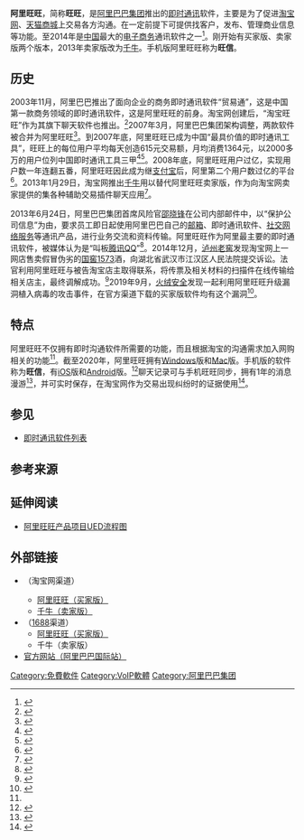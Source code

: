 '''阿里旺旺'''，简称'''旺旺'''，是[[阿里巴巴集团|阿里巴巴集团]]推出的[[即時通訊|即时通讯]]软件，主要是为了促进[[淘宝|淘宝网]]、[[天猫商城|天猫商城]]上交易各方沟通。在一定前提下可提供找客户，发布、管理商业信息等功能。至2014年是[[中华人民共和国|中国]]最大的[[电子商务|电子商务]]通讯软件之一<ref name=":0">{{Cite news|url=|title=如何使用阿里旺旺？|author=|date=2014-12-16|work=太原晚报|publisher=|accessdate=|language=|format=|quote=阿里旺旺是阿里巴巴旗下的及时沟通软件，不仅具有及时沟通软件所需要的功能，而且结合了淘宝网购物的沟通需求，将很多网购功能加入其中，打造出了中国最大的电子商务通讯软件。}}</ref>。刚开始有买家版、卖家版两个版本，2013年卖家版改为[[千牛_(软件)|千牛]]。手机版阿里旺旺称为'''旺信'''。

== 历史 ==
2003年11月，阿里巴巴推出了面向企业的商务即时通讯软件“贸易通”，这是中国第一款商务领域的即时通讯软件，这是阿里旺旺的前身。淘宝网创建后，“淘宝旺旺”作为其旗下聊天软件也推出。<ref>{{Cite book|title=第三章 阿里巴巴的网商时代 四、旺旺与QQ的PK|last=|first=|publisher=经济管理出版社|year=2009-07|isbn=978-7-5096-0688-9|location=北京|pages=88|work=阿里巴巴的网商帝国}}</ref>2007年3月，阿里巴巴集团架构调整，两款软件被合并为阿里旺旺<ref>{{Cite book|title=第十章 阿里巴巴的兄弟们 “上班玩旺旺，下班玩QQ”|last=|first=|publisher=中国发展出版社|year=2008-06|isbn=|location=北京|pages=174|work=马云再创造 网商帝国崛起的一千零一夜}}</ref>。到2007年底，阿里旺旺已成为中国“最具价值的即时通讯工具”，旺旺上的每位用户平均每天创造615元交易额，月均消费1364元，以2000多万的用户位列中国即时通讯工具三甲<ref>{{Cite news|url=http://net.zol.com.cn/76/760420.html|title=旺旺与QQ、MSN位列即时通讯工具前三甲|author=|date=2007-12-24|work=ZOL|publisher=|accessdate=|language=|format=|archive-date=2021-08-02|archive-url=https://web.archive.org/web/20210802155746/https://net.zol.com.cn/76/760420.html|dead-url=no}}</ref><ref>{{Cite news|url=http://cio.zol.com.cn/74/746670.html|title=商用大潮席卷IM 阿里旺旺拔得第一|author=CNET科技资讯网|date=2007-12-03|work=ZDNet 软件频道|publisher=|accessdate=|language=|format=|archive-date=2021-08-02|archive-url=https://web.archive.org/web/20210802163604/https://cio.zol.com.cn/74/746670.html|dead-url=no}}</ref>。2008年底，阿里旺旺用户过亿，实现用户数一年连翻五番，阿里旺旺因此成为继[[支付宝|支付宝]]后，阿里第二个用户数过亿的平台<ref>{{Cite news|url=https://hzdaily.hangzhou.com.cn/hzrb/html/2008-12/23/content_567249.htm|title=阿里旺旺用户过亿——这是继支付宝之后，马云打造的第二个用户过亿平台|author=钱华|date=2018-12-23|work=杭州日报|publisher=|accessdate=|language=|format=|author2=张丽华|archive-date=2020-01-11|archive-url=https://web.archive.org/web/20200111105739/https://hzdaily.hangzhou.com.cn/hzrb/html/2008-12/23/content_567249.htm|dead-url=no}}</ref>。2013年1月29日，淘宝网推出[[千牛_(软件)|千牛]]用以替代阿里旺旺卖家版，作为向淘宝网卖家提供的集各种辅助交易插件聊天应用<ref>{{Cite web|title=千牛工作台：卖家移动新战场|url=http://i.wshang.com/Post/Default/Index/pid/23510.html|accessdate=|author=|date=2013-02-02|publisher=天下商网|archive-url=https://web.archive.org/web/20190520073606/http://i.wshang.com/Post/Default/Index/pid/23510.html|archive-date=2019-05-20|dead-url=no}}</ref>。

2013年6月24日，阿里巴巴集团首席风险官[[邵晓锋|邵晓锋]]在公司内部邮件中，以“保护公司信息”为由，要求员工即日起使用阿里巴巴自己的[[邮箱|邮箱]]、即时通讯软件、[[社交网络服务|社交网络服务]]等通讯产品，进行业务交流和资料传输。阿里旺旺作为阿里最主要的即时通讯软件，被媒体认为是“叫板[[腾讯QQ|腾讯QQ]]”<ref>{{Cite news|url=http://www.qnsb.com/fzepaper/site1/qnsb/html/2013-06/25/content_437944.htm|title=阿里巴巴昨起要求员工使用自家即时通讯软件交流——阿里旺旺叫板腾讯QQ？|author=汪佳婧|date=2013-06-25|work=青年时报|publisher=|accessdate=|language=|format=|archive-date=2020-01-11|archive-url=https://web.archive.org/web/20200111105735/http://www.qnsb.com/fzepaper/site1/qnsb/html/2013-06/25/content_437944.htm|dead-url=no}}</ref>。2014年12月，[[泸州老窖|泸州老窖]]发现淘宝网上一网店售卖假冒伪劣的[[国窖1573|国窖1573]]酒，向湖北省武汉市江汉区人民法院提交诉讼。法官利用阿里旺旺与被告淘宝店主取得联系，将传票及相关材料的扫描件在线传输给相关店主，最终调解成功。<ref>{{Cite news|url=http://rmfyb.chinacourt.org/paper/html/2014-12/23/content_91995.htm?div=-1|title=泸州老窖状告淘宝网店维权 法官上“阿里旺旺”送达 售假卖家应诉|author=刘芳|date=2014-12-23|work=[[人民法院报|人民法院报]]|publisher=|accessdate=|language=|format=|author2=徐丹丹|last3=刘莹|archive-url=https://web.archive.org/web/20141228214622/http://rmfyb.chinacourt.org/paper/html/2014-12/23/content_91995.htm?div=-1|archive-date=2014-12-28|dead-url=no}}</ref>2019年9月，[[火绒安全软件|火绒安全]]发现一起利用阿里旺旺升级漏洞植入病毒的攻击事件，在官方渠道下载的买家版软件均有这个漏洞<ref>{{Cite web|title=升级漏洞被攻击者“青睐” 阿里旺旺被利用进行病毒投放|url=http://www.huorong.cn/info/1568912411370.html|accessdate=2020-01-11|author=火绒安全|date=2019-09-20|format=|publisher=|language=|archive-url=https://web.archive.org/web/20191008085829/https://www.huorong.cn/info/1568912411370.html|archive-date=2019-10-08|dead-url=no}}</ref>。

== 特点 ==
阿里旺旺不仅拥有即时沟通软件所需要的功能，而且根据淘宝的沟通需求加入网购相关的功能<ref name=":0" />。截至2020年，阿里旺旺拥有[[Microsoft_Windows|Windows]]版和[[MacOS|Mac]]版。手机版的软件称为'''旺信'''，有[[iOS|iOS]]版和[[Android|Android]]版。<ref>{{Cite web|title=阿里巴巴客户端产品族官网旺旺下载页|url=https://alimarket.taobao.com/markets/qnww/portal-group/ww/download|accessdate=2020-01-11|author=|date=|format=|publisher=阿里旺旺官方网站|language=|archive-url=https://web.archive.org/web/20180825104543/https://alimarket.taobao.com/markets/qnww/portal-group/ww/download|archive-date=2018-08-25|dead-url=no}}</ref>聊天记录可与手机旺旺同步，拥有1年的消息漫游<ref>{{Cite web|title=阿里巴巴客户端产品族官网旺旺首页|url=https://alimarket.taobao.com/markets/qnww/portal-group/ww/index|accessdate=2020-01-11|author=|date=|format=|publisher=阿里旺旺官方网站|language=|archive-url=https://web.archive.org/web/20190715181347/https://alimarket.taobao.com/markets/qnww/portal-group/ww/index|archive-date=2019-07-15|dead-url=no}}</ref>，并可实时保存，在淘宝网作为交易出现纠纷时的证据使用<ref name=":17">{{Cite web|url = http://money.163.com/13/1218/16/9GD20BA800254V4J.html|title = 财经公司百科：淘宝网|accessdate = |author = |date = 2013-12-18|publisher = 网易|archive-url = https://web.archive.org/web/20190519070632/http://money.163.com/13/1218/16/9GD20BA800254V4J.html|archive-date = 2019-05-19|dead-url = no}}</ref>。

== 参见 ==

* [[即时通讯软件列表|即时通讯软件列表]]

== 参考来源 ==
{{Reflist|3}}

== 延伸阅读 ==

* [http://www.visionunion.com/article.jsp?code=200809160026 阿里旺旺产品项目UED流程图]

==外部链接==
*{{官方网站|https://wangwang.taobao.com/}}（淘宝网渠道）
**[https://alimarket.taobao.com/markets/qnww/portal-group/ww/index 阿里旺旺（买家版）] {{Wayback|url=https://alimarket.taobao.com/markets/qnww/portal-group/ww/index |date=20190715181347 }}
**[https://cts.alibaba.com/product/qianniu.htm 千牛（卖家版）] {{Wayback|url=https://cts.alibaba.com/product/qianniu.htm |date=20210524173514 }}
*（[[1688|1688]]渠道）
**[https://alimarket.taobao.com/markets/qnww/portal-group/ww/index 阿里旺旺（买家版）] {{Wayback|url=https://alimarket.taobao.com/markets/qnww/portal-group/ww/index |date=20190715181347 }}
**千牛（卖家版）
*[https://trademanager.alibaba.com/wangwang 官方网站（阿里巴巴国际站）] {{Wayback|url=https://trademanager.alibaba.com/wangwang |date=20200111105739 }}
{{阿里巴巴集团}}

[[Category:免費軟件|Category:免費軟件]]
[[Category:VoIP軟體|Category:VoIP軟體]]
[[Category:阿里巴巴集团|Category:阿里巴巴集团]]